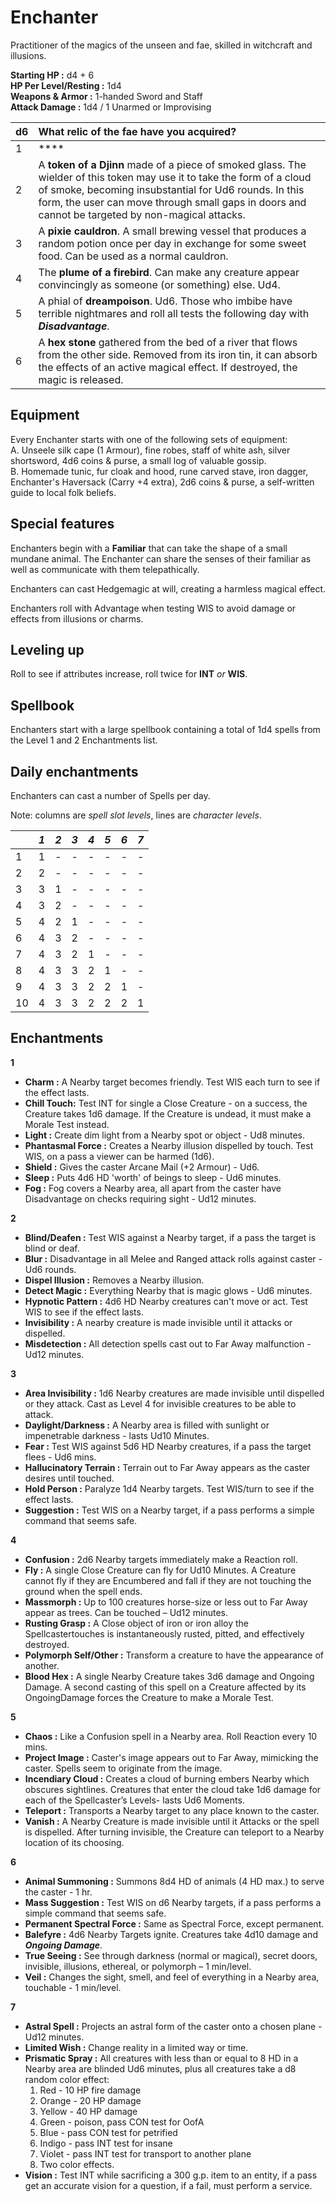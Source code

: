 # Enchanter 

Practitioner of the magics of the unseen and fae, skilled in witchcraft and illusions.

**Starting HP :** d4 + 6\
**HP Per Level/Resting :** 1d4\
**Weapons & Armor :** 1-handed Sword and Staff\
**Attack Damage :** 1d4 / 1 Unarmed or Improvising

| d6   | What relic of the fae have you acquired?   |
| :--- | :--- |
| 1    | ****     |
| 2    | A **token of a Djinn** made of a piece of smoked glass. The wielder of this token may use it to take the form of a cloud of smoke, becoming insubstantial for Ud6 rounds. In this form, the user can move through small gaps in doors and cannot be targeted by non-magical attacks.      |
| 3    | A **pixie cauldron**. A small brewing vessel that produces a random potion once per day in exchange for some sweet food. Can be used as a normal cauldron.    |
| 4    | The **plume of a firebird**. Can make any creature appear convincingly as someone (or something) else. Ud4.    |
| 5    | A phial of **dreampoison**. Ud6. Those who imbibe have terrible nightmares and roll all tests the following day with ***Disadvantage***.      |
| 6    | A **hex stone** gathered from the bed of a river that flows from the other side. Removed from its iron tin, it can absorb the effects of an active magical effect. If destroyed, the magic is released.  |

## Equipment
Every Enchanter starts with one of the following sets of equipment:\
A. Unseele silk cape (1 Armour), fine robes, staff of white ash, silver shortsword, 4d6 coins & purse, a small log of valuable gossip.\
B. Homemade tunic, fur cloak and hood, rune carved stave, iron dagger, Enchanter's Haversack (Carry +4 extra), 2d6 coins & purse, a self-written guide to local folk beliefs.

## Special features

Enchanters begin with a **Familiar** that can take the shape of a small mundane animal. The Enchanter can share the senses of their familiar as well as communicate with them telepathically. 

Enchanters can cast Hedgemagic at will, creating a harmless magical effect.

Enchanters roll with Advantage when testing WIS to avoid damage or effects from illusions or charms.

## Leveling up

Roll to see if attributes increase, roll twice for **INT** *or* **WIS**.

## Spellbook

Enchanters start with a large spellbook containing a total of 1d4 spells from the Level 1 and 2 Enchantments list.

## Daily enchantments

Enchanters can cast a number of Spells per day.

Note: columns are *spell slot levels*, lines are *character levels*.


|      | *1*  | *2*  | *3*  | *4*  | *5*  | *6*  | *7*  |
| :--- | :--- | :--- | :--- | :--- | :--- | :--- | :--- |
| 1    | 1    | -    | -    | -    | -    | -    | -    |
| 2    | 2    | -    | -    | -    | -    | -    | -    |
| 3    | 3    | 1    | -    | -    | -    | -    | -    |
| 4    | 3    | 2    | -    | -    | -    | -    | -    |
| 5    | 4    | 2    | 1    | -    | -    | -    | -    |
| 6    | 4    | 3    | 2    | -    | -    | -    | -    |
| 7    | 4    | 3    | 2    | 1    | -    | -    | -    |
| 8    | 4    | 3    | 3    | 2    | 1    | -    | -    |
| 9    | 4    | 3    | 3    | 2    | 2    | 1    | -    |
| 10   | 4    | 3    | 3    | 2    | 2    | 2    | 1    |

## Enchantments

**1**

* **Charm :** A Nearby target becomes friendly. Test WIS each turn to see if the effect lasts.
* **Chill Touch:** Test INT for single a Close Creature - on a success, the Creature takes 1d6 damage. If the Creature is undead, it must make a Morale Test instead.
* **Light :** Create dim light from a Nearby spot or object - Ud8 minutes.
* **Phantasmal Force :** Creates a Nearby illusion dispelled by touch. Test WIS, on a pass a viewer can be harmed (1d6).
* **Shield :** Gives the caster Arcane Mail (+2 Armour) - Ud6.
* **Sleep :** Puts 4d6 HD 'worth' of beings to sleep - Ud6 minutes.
* **Fog :** Fog covers a Nearby area, all apart from the caster have Disadvantage on checks requiring sight - Ud12 minutes.

**2**

* **Blind/Deafen :** Test WIS against a Nearby target, if a pass the target is blind or deaf.
* **Blur :** Disadvantage in all Melee and Ranged attack rolls against caster - Ud6 rounds.
* **Dispel Illusion :** Removes a Nearby illusion.
* **Detect Magic :** Everything Nearby that is magic glows - Ud6 minutes.
* **Hypnotic Pattern :** 4d6 HD Nearby creatures can't move or act. Test WIS to see if the effect lasts.
* **Invisibility :** A nearby creature is made invisible until it attacks or dispelled.
* **Misdetection :** All detection spells cast out to Far Away malfunction - Ud12 minutes.

**3**

* **Area Invisibility :** 1d6 Nearby creatures are made invisible until dispelled or they attack. Cast as Level 4 for invisible creatures to be able to attack.
* **Daylight/Darkness :** A Nearby area is filled with sunlight or impenetrable darkness -  lasts Ud10 Minutes.
* **Fear :** Test WIS against 5d6 HD Nearby creatures, if a pass the target flees - Ud6 mins.
* **Hallucinatory Terrain :** Terrain out to Far Away appears as the caster desires until touched.
* **Hold Person :** Paralyze 1d4 Nearby targets. Test WIS/turn to see if the effect lasts.
* **Suggestion :** Test WIS on a Nearby target, if a pass performs a simple command that seems safe.

**4**

* **Confusion :** 2d6 Nearby targets immediately make a Reaction roll.
* **Fly :** A single Close Creature can fly for Ud10 Minutes. A Creature cannot fly if they are Encumbered and fall if they are not touching the ground when the spell ends.
* **Massmorph :** Up to 100 creatures horse-size or less out to Far Away appear as trees. Can be
touched – Ud12 minutes.
* **Rusting Grasp :** A Close object of iron or iron alloy the Spellcastertouches is instantaneously rusted, pitted, and effectively destroyed.
* **Polymorph Self/Other :** Transform a creature to have the appearance of another.
* **Blood Hex :** A single Nearby Creature takes 3d6 damage and Ongoing Damage. A second casting of this spell on a Creature affected by its OngoingDamage forces the Creature to make a Morale Test.

**5**

* **Chaos :** Like a Confusion spell in a Nearby area. Roll Reaction every 10 mins.
* **Project Image :** Caster's image appears out to Far Away, mimicking the caster. Spells seem to originate from the image.
* **Incendiary Cloud :** Creates a cloud of burning embers Nearby which obscures sightlines. Creatures that enter the cloud take 1d6 damage for each of the Spellcaster’s Levels- lasts Ud6 Moments.
* **Teleport :** Transports a Nearby target to any place known to the caster.
* **Vanish :** A Nearby Creature is made invisible until it Attacks or the spell is dispelled. After turning invisible, the Creature can teleport to a Nearby location of its choosing.

**6**
* **Animal Summoning :** Summons 8d4 HD of animals (4 HD max.) to serve the caster - 1 hr.
* **Mass Suggestion :** Test WIS on d6 Nearby targets, if a pass performs a simple command that seems safe.
* **Permanent Spectral Force :** Same as Spectral Force, except permanent.
* **Balefyre :** 4d6 Nearby Targets ignite. Creatures take 4d10 damage and ***Ongoing Damage***.
* **True Seeing :** See through darkness (normal or magical), secret doors, invisible, illusions, ethereal, or polymorph – 1 min/level.
* **Veil :** Changes the sight, smell, and feel of everything in a Nearby area, touchable - 1 min/level.

**7**

* **Astral Spell :** Projects an astral form of the caster onto a chosen plane - Ud12 minutes.
* **Limited Wish :** Change reality in a limited way or time.
* **Prismatic Spray :** All creatures with less than or equal to 8 HD in a Nearby area are blinded Ud6 minutes, plus all creatures take a d8 random color effect: 
  1. Red - 10 HP fire damage
  2. Orange - 20 HP damage
  3. Yellow - 40 HP damage
  4. Green - poison, pass CON test for OofA
  5. Blue - pass CON test for petrified
  6. Indigo - pass INT test for insane
  7. Violet - pass INT test for transport to another plane
  8. Two color effects.
* **Vision :** Test INT while sacrificing a 300 g.p. item to an entity, if a pass get an accurate vision for a question, if a fail, must perform a service.
